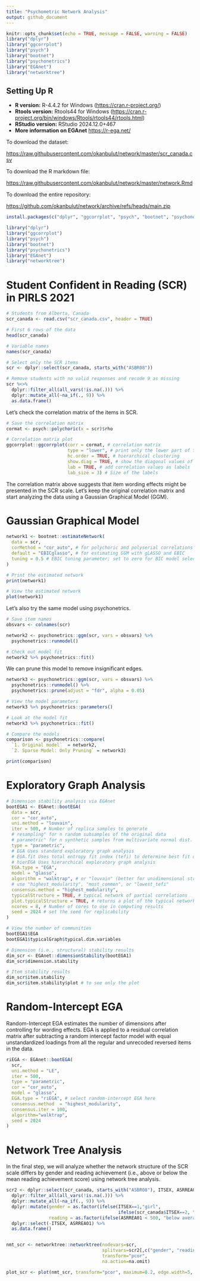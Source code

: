 ```yaml
---
title: "Psychometric Network Analysis"
output: github_document
---
```


```r
knitr::opts_chunk$set(echo = TRUE, message = FALSE, warning = FALSE)
library("dplyr")
library("ggcorrplot")
library("psych")
library("bootnet")
library("psychonetrics")
library("EGAnet")
library("networktree")
```

## Setting Up R

* **R version:** R-4.4.2 for Windows (<https://cran.r-project.org/>)
* **Rtools version:** Rtools44 for Windows (<https://cran.r-project.org/bin/windows/Rtools/rtools44/rtools.html>)
* **RStudio version:** RStudio 2024.12.0+467
* **More information on EGAnet** <https://r-ega.net/>

To download the dataset:

<https://raw.githubusercontent.com/okanbulut/network/master/scr_canada.csv>

To download the R markdown file:

<https://raw.githubusercontent.com/okanbulut/network/master/network.Rmd>

To download the entire repository:

<https://github.com/okanbulut/network/archive/refs/heads/main.zip>


```r
install.packages(c("dplyr", "ggcorrplot", "psych", "bootnet", "psychonetrics", "EGAnet", "networktree"))

library("dplyr")
library("ggcorrplot")
library("psych")
library("bootnet")
library("psychonetrics")
library("EGAnet")
library("networktree")
```

# Student Confident in Reading (SCR) in PIRLS 2021 

```r
# Students from Alberta, Canada
scr_canada <- read.csv("scr_canada.csv", header = TRUE)

# First 6 rows of the data
head(scr_canada)

# Variable names
names(scr_canada)

# Select only the SCR items
scr <- dplyr::select(scr_canada, starts_with("ASBR08"))

# Remove students with no valid responses and recode 9 as missing
scr %<>%
  dplyr::filter_all(all_vars(!is.na(.))) %>%
  dplyr::mutate_all(~na_if(., 9)) %>%
  as.data.frame()
```

Let's check the correlation matrix of the items in SCR.

```r
# Save the correlation matrix
cormat <- psych::polychoric(x = scr)$rho

# Correlation matrix plot
ggcorrplot::ggcorrplot(corr = cormat, # correlation matrix
                       type = "lower", # print only the lower part of the matrix
                       hc.order = TRUE, # hierarchical clustering
                       show.diag = TRUE, # show the diagonal values of 1
                       lab = TRUE, # add correlation values as labels
                       lab_size = 3) # Size of the labels
```

The correlation matrix above suggests that item wording effects might be presented in the SCR scale. Let's keep the original correlation matrix and start analyzing the data using a Gaussian Graphical Model (GGM).


# Gaussian Graphical Model

```r
network1 <- bootnet::estimateNetwork(
  data = scr, 
  corMethod = "cor_auto", # for polychoric and polyserial correlations
  default = "EBICglasso", # for estimating GGM with gLASSO and EBIC
  tuning = 0.5 # EBIC tuning parameter; set to zero for BIC model selection
)

# Print the estimated network
print(network1)

# View the estimated network
plot(network1) 
```

Let's also try the same model using psychonetrics.

```r
# Save item names
obsvars <- colnames(scr)

network2 <- psychonetrics::ggm(scr, vars = obsvars) %>%
  psychonetrics::runmodel()

# Check out model fit
network2 %>% psychonetrics::fit()
```

We can prune this model to remove insignificant edges.

```r
network3 <- psychonetrics::ggm(scr, vars = obsvars) %>%
  psychonetrics::runmodel() %>%
  psychonetrics::prune(adjust = "fdr", alpha = 0.05)

# View the model parameters
network3 %>% psychonetrics::parameters()

# Look at the model fit
network3 %>% psychonetrics::fit()

# Compare the models
comparison <- psychonetrics::compare(
  `1. Original model`  = network2,
  `2. Sparse Model: Only Pruning` = network3)

print(comparison)
```

# Exploratory Graph Analysis

```r
# Dimension stability analysis via EGAnet
bootEGA1 <- EGAnet::bootEGA(
  data = scr, 
  cor = "cor_auto",
  uni.method = "louvain",
  iter = 500, # Number of replica samples to generate
  # resampling" for n random subsamples of the original data
  # parametric" for n synthetic samples from multivariate normal dist.
  type = "parametric", 
  # EGA Uses standard exploratory graph analysis
  # EGA.fit Uses total entropy fit index (tefi) to determine best fit of EGA
  # hierEGA Uses hierarchical exploratory graph analysis
  EGA.type = "EGA", 
  model = "glasso", 
  algorithm = "walktrap", # or "louvain" (better for unidimensional structures)
  # use "highest_modularity", "most_common", or "lowest_tefi"
  consensus.method = "highest_modularity", 
  typicalStructure = TRUE, # typical network of partial correlations
  plot.typicalStructure = TRUE, # returns a plot of the typical network
  ncores = 8, # Number of cores to use in computing results
  seed = 2024 # set the seed for replicability
)

# View the number of communities
bootEGA1$EGA
bootEGA1$typicalGraph$typical.dim.variables

# Dimension (i.e., structural) stability results
dim_scr <- EGAnet::dimensionStability(bootEGA1)
dim_scr$dimension.stability

# Item stability results
dim_scr$item.stability
dim_scr$item.stability$plot # to see only the plot
```


# Random-Intercept EGA

Random-Intercept EGA estimates the number of dimensions after controlling for wording effects. EGA is applied to a residual correlation matrix after subtracting a random intercept factor model with equal unstandardized loadings from all the regular and unrecoded reversed items in the data.

```r
riEGA <- EGAnet::bootEGA(
  scr, 
  uni.method = "LE",
  iter = 500,
  type = "parametric",
  cor = "cor_auto",
  model = "glasso",
  EGA.type = "riEGA", # select random-intercept EGA here
  consensus.method	= "highest_modularity", 
  consensus.iter = 100,
  algorithm="walktrap",
  seed = 2024
)
```

# Network Tree Analysis

In the final step, we will analyze whether the network structure of the SCR scale differs by gender and reading achievement (i.e., above or below the mean reading achievement score) using network tree analysis. 

```r
scr2 <- dplyr::select(scr_canada, starts_with("ASBR08"), ITSEX, ASRREA01) %>%
  dplyr::filter_all(all_vars(!is.na(.))) %>%
  dplyr::mutate_all(~na_if(., 9)) %>%
  dplyr::mutate(gender = as.factor(ifelse(ITSEX==1,"girl", 
                                          ifelse(scr_canada$ITSEX==2, "boy", NA))),
                reading = as.factor(ifelse(ASRREA01 < 500, "below average", "above average"))) %>%
  dplyr::select(-ITSEX, ASRREA01) %>%
  as.data.frame()


nmt_scr <- networktree::networktree(nodevars=scr, 
                                    splitvars=scr2[,c("gender", "reading")],
                                    transform="pcor",
                                    na.action=na.omit)

plot_scr <- plot(nmt_scr, transform="pcor", maximum=0.2, edge.width=5, vsize=12, theme="colorblind", tnex = 3, partyargs=list(ep_args = list(justmin = 15), gp = grid::gpar(cex = .6)))
```

